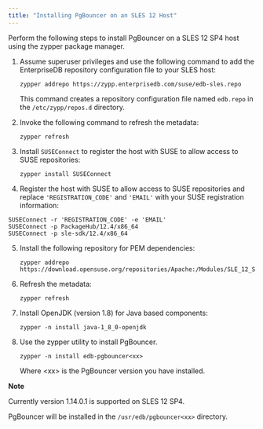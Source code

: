 ```yaml
---
title: "Installing PgBouncer on an SLES 12 Host"
---
```


<div id="installing_on_an_sles12_host" class="registered_link"></div>

Perform the following steps to install PgBouncer on a SLES 12 SP4 host using the zypper package manager.

1.  Assume superuser privileges and use the following command to add the EnterpriseDB repository configuration file to your SLES host:

    ```text
    zypper addrepo https://zypp.enterprisedb.com/suse/edb-sles.repo
    ```

    This command creates a repository configuration file named `edb.repo` in the `/etc/zypp/repos.d` directory.

2.  Invoke the following command to refresh the metadata:

    ```text
    zypper refresh
    ```

3.  Install `SUSEConnect` to register the host with SUSE to allow access to SUSE repositories:

    ```text
    zypper install SUSEConnect
    ```

4.  Register the host with SUSE to allow access to SUSE repositories and replace `'REGISTRATION_CODE'` and `'EMAIL'` with your SUSE registration information:

 ```text
 SUSEConnect -r 'REGISTRATION_CODE' -e 'EMAIL'
 SUSEConnect -p PackageHub/12.4/x86_64
 SUSEConnect -p sle-sdk/12.4/x86_64
 ```

5.  Install the following repository for PEM dependencies:

    ```text
    zypper addrepo https://download.opensuse.org/repositories/Apache:/Modules/SLE_12_SP4/Apache:Modules.repo
    ```

6.  Refresh the metadata:

    ```text
    zypper refresh
    ```

7.  Install OpenJDK (version 1.8) for Java based components:

    ```text
    zypper -n install java-1_8_0-openjdk
    ```

8.  Use the zypper utility to install PgBouncer.

    ```text
    zypper -n install edb-pgbouncer<xx>
    ```

    Where &lt;xx> is the PgBouncer version you have installed.

<div class="note">

<div class="title">

**Note**

</div>

Currently version 1.14.0.1 is supported on SLES 12 SP4.

</div>

PgBouncer will be installed in the `/usr/edb/pgbouncer<xx>` directory.
